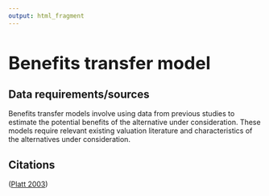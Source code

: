 ```yaml
---
output: html_fragment
---
```

<style type="text/css">
  h1{
  font-size: 2.5em;
}
</style>

# Benefits transfer model

## Data requirements/sources
Benefits transfer models involve using data from previous studies to estimate the potential benefits of the alternative under consideration. These models require relevant existing valuation literature and  characteristics of the alternatives under consideration.

## Citations
([Platt 2003](https://www.usbr.gov/tsc/techreferences/economics/DamRemovalPaper2.pdf))
